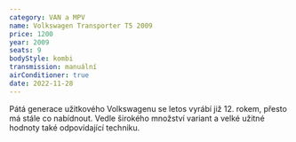 ```yaml
---
category: VAN a MPV
name: Volkswagen Transporter T5 2009
price: 1200
year: 2009
seats: 9
bodyStyle: kombi
transmission: manuální
airConditioner: true
date: 2022-11-28
---
```

Pátá generace užitkového Volkswagenu se letos vyrábí již 12. rokem, přesto má stále co nabídnout. Vedle širokého množství variant a velké užitné hodnoty také odpovídající techniku.